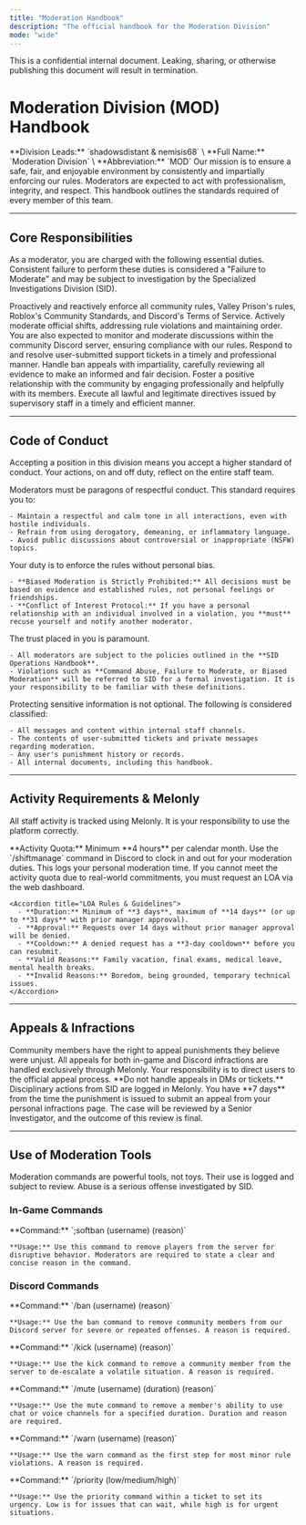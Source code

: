 ```yaml
---
title: "Moderation Handbook"
description: "The official handbook for the Moderation Division"
mode: "wide"
---
```


<Danger>
  This is a confidential internal document. Leaking, sharing, or otherwise publishing this document will result in termination.
</Danger>

# Moderation Division (MOD) Handbook

<CardGroup cols={2}>
  <Card title="Division Overview" icon="sitemap">
    **Division Leads:** `shadowsdistant & nemisis68` \
     **Full Name:** `Moderation Division` \
     **Abbreviation:** `MOD`
  </Card>
  <Card title="Division Mission" icon="shield-check">
    Our mission is to ensure a safe, fair, and enjoyable environment by consistently and impartially enforcing our rules. Moderators are expected to act with professionalism, integrity, and respect. This handbook outlines the standards required of every member of this team.
  </Card>
</CardGroup>

---

## Core Responsibilities

As a moderator, you are charged with the following essential duties. Consistent failure to perform these duties is considered a "Failure to Moderate" and may be subject to investigation by the Specialized Investigations Division (SID).

<AccordionGroup>
  <Accordion title="Uphold Rules & Policies" icon="book-bookmark">
    Proactively and reactively enforce all community rules, Valley Prison's rules, Roblox's Community Standards, and Discord's Terms of Service.
  </Accordion>
  <Accordion title="In-Game & Discord Moderation" icon="gamepad">
    Actively moderate official shifts, addressing rule violations and maintaining order. You are also expected to monitor and moderate discussions within the community Discord server, ensuring compliance with our rules.
  </Accordion>
  <Accordion title="Ticket Management" icon="ticket">
    Respond to and resolve user-submitted support tickets in a timely and professional manner.
  </Accordion>
  <Accordion title="Appeals Processing (Senior Moderator+)" icon="gavel">
    Handle ban appeals with impartiality, carefully reviewing all evidence to make an informed and fair decision.
  </Accordion>
  <Accordion title="Community Engagement" icon="users">
    Foster a positive relationship with the community by engaging professionally and helpfully with its members.
  </Accordion>
  <Accordion title="Following Directives" icon="person-arrow-down-to-line">
    Execute all lawful and legitimate directives issued by supervisory staff in a timely and efficient manner.
  </Accordion>
</AccordionGroup>

---

## Code of Conduct

Accepting a position in this division means you accept a higher standard of conduct. Your actions, on and off duty, reflect on the entire staff team.

<CardGroup cols={2}>
  <Card title="Professionalism & Respect" icon="user-tie">
    Moderators must be paragons of respectful conduct. This standard requires you to:

    - Maintain a respectful and calm tone in all interactions, even with hostile individuals.
    - Refrain from using derogatory, demeaning, or inflammatory language.
    - Avoid public discussions about controversial or inappropriate (NSFW) topics.
  </Card>
  <Card title="Impartiality & Fairness" icon="scale-balanced">
    Your duty is to enforce the rules without personal bias.

    - **Biased Moderation is Strictly Prohibited:** All decisions must be based on evidence and established rules, not personal feelings or friendships.
    - **Conflict of Interest Protocol:** If you have a personal relationship with an individual involved in a violation, you **must** recuse yourself and notify another moderator.
  </Card>
  <Card title="Integrity & Accountability" icon="stamp">
    The trust placed in you is paramount.

    - All moderators are subject to the policies outlined in the **SID Operations Handbook**.
    - Violations such as **Command Abuse, Failure to Moderate, or Biased Moderation** will be referred to SID for a formal investigation. It is your responsibility to be familiar with these definitions.
  </Card>
  <Card title="Confidentiality" icon="file-lock">
    Protecting sensitive information is not optional. The following is considered classified:

    - All messages and content within internal staff channels.
    - The contents of user-submitted tickets and private messages regarding moderation.
    - Any user's punishment history or records.
    - All internal documents, including this handbook.
  </Card>
</CardGroup>

---

## Activity Requirements & Melonly

All staff activity is tracked using Melonly. It is your responsibility to use the platform correctly.

<CardGroup cols={2}>
  <Card title="Logging Hours & Managing Shifts" icon="list-check" href="https://melonly.xyz/panel/7377150723760328704" cta="Open Shift Panel">
    <Info>
      **Activity Quota:** Minimum **4 hours** per calendar month.
    </Info>
    Use the `/shiftmanage` command in Discord to clock in and out for your moderation duties. This logs your personal moderation time.
  </Card>
  <Card title="Requesting a Leave of Absence (LOA)" icon="calendar-days" href="https://melonly.xyz/my/loa/7377150723760328704" cta="Submit LOA Request">
    If you cannot meet the activity quota due to real-world commitments, you must request an LOA via the web dashboard.

    <Accordion title="LOA Rules & Guidelines">
      - **Duration:** Minimum of **3 days**, maximum of **14 days** (or up to **31 days** with prior manager approval).
      - **Approval:** Requests over 14 days without prior manager approval will be denied.
      - **Cooldown:** A denied request has a **3-day cooldown** before you can resubmit.
      - **Valid Reasons:** Family vacation, final exams, medical leave, mental health breaks.
      - **Invalid Reasons:** Boredom, being grounded, temporary technical issues.
    </Accordion>
  </Card>
</CardGroup>

---

## Appeals & Infractions

<CardGroup cols={2}>
  <Card title="Handling Community Appeals" icon="gavel">
    Community members have the right to appeal punishments they believe were unjust. All appeals for both in-game and Discord infractions are handled exclusively through Melonly. Your responsibility is to direct users to the official appeal process. **Do not handle appeals in DMs or tickets.**
  </Card>
  <Card title="Staff Infractions & Your Right to Appeal" icon="user-shield" href="https://melonly.xyz/my/infractions/7377150723760328704" cta="View Your Infractions">
    Disciplinary actions from SID are logged in Melonly. You have **7 days** from the time the punishment is issued to submit an appeal from your personal infractions page. The case will be reviewed by a Senior Investigator, and the outcome of this review is final.
  </Card>
</CardGroup>

---

## Use of Moderation Tools

Moderation commands are powerful tools, not toys. Their use is logged and subject to review. Abuse is a serious offense investigated by SID.

### In-Game Commands

<AccordionGroup>
  <Accordion title="Soft Ban" description="Removes a player from the current shift server." icon="hammer">
    **Command:** `;softban (username) (reason)`

    **Usage:** Use this command to remove players from the server for disruptive behavior. Moderators are required to state a clear and concise reason in the command.
  </Accordion>
</AccordionGroup>

### Discord Commands

<AccordionGroup>
  <Accordion title="Ban" description="Permanently removes a member from the Discord." icon="hammer">
    **Command:** `/ban (username) (reason)`

    **Usage:** Use the ban command to remove community members from our Discord server for severe or repeated offenses. A reason is required.
  </Accordion>
  <Accordion title="Kick" description="Removes a member, allowing them to rejoin." icon="boot">
    **Command:** `/kick (username) (reason)`

    **Usage:** Use the kick command to remove a community member from the server to de-escalate a volatile situation. A reason is required.
  </Accordion>
  <Accordion title="Mute" description="Revokes a member's ability to speak or chat." icon="volume-xmark">
    **Command:** `/mute (username) (duration) (reason)`

    **Usage:** Use the mute command to remove a member's ability to use chat or voice channels for a specified duration. Duration and reason are required.
  </Accordion>
  <Accordion title="Warn" description="Issues a formal, logged warning to a member." icon="triangle-exclamation">
    **Command:** `/warn (username) (reason)`

    **Usage:** Use the warn command as the first step for most minor rule violations. A reason is required.
  </Accordion>
  <Accordion title="Priority" description="Sets the priority level of a ticket." icon="arrow-up-wide-short">
    **Command:** `/priority (low/medium/high)`

    **Usage:** Use the priority command within a ticket to set its urgency. Low is for issues that can wait, while high is for urgent situations.
  </Accordion>
</AccordionGroup>